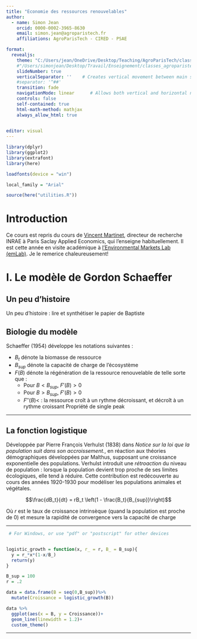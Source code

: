 ```yaml
---
title: "Economie des ressources renouvelables"
author:
  - name: Simon Jean
    orcid: 0000-0002-3965-8630
    email: simon.jean@agroparistech.fr
    affiliations: AgroParisTech - CIRED - PSAE

format: 
  revealjs:
    theme: "C:/Users/jean/OneDrive/Desktop/Teaching/AgroParisTech/classes_agroparistech/_extensions/grantmcdermott/clean/clean.scss"
    #"/Users/simonjean/Desktop/Travail/Enseignement/classes_agroparistech/_extensions/grantmcdermott/clean/clean.scss"
    slideNumber: true
    verticalSeparator: ''    # Creates vertical movement between main sections
    #separator: '^##'
    transition: fade
    navigationMode: linear      # Allows both vertical and horizontal navigation
    controls: false
    self-contained: true
    html-math-method: mathjax
    always_allow_html: true

    
editor: visual
---
```


```r
library(dplyr)
library(ggplot2)
library(extrafont)
library(here)

loadfonts(device = "win") 

local_family = "Arial"

source(here("utilities.R"))
```

# Introduction {#sec-intro}

Ce cours est repris du cours de [Vincent Martinet](https://sites.google.com/site/martinetvincent/home/teaching/eddee), directeur de recherche INRAE à Paris Saclay Applied Economics, qui l'enseigne habituellement. Il est cette année en visite académique à [l'Environmental Markets Lab (emLab)](https://emlab.ucsb.edu/). Je le remerice chaleureusement!

# I. Le modèle de Gordon Schaeffer {#sec-gordon}

## Un peu d'histoire

Un peu d'histoire : lire et synthétiser le papier de Baptiste

## Biologie du modèle

Schaeffer (1954) développe les notations suivantes :

-   $B_t$ dénote la biomasse de ressource
-   $B_{sup}$ dénote la capacité de charge de l'écosystème
-   $F(B)$ dénote la régénération de la ressource renouvelable de telle sorte que :
    -   Pour $B<B_{sup}$, $F'(B)>0$
    -   Pour $B>B_{sup}$, $F'(B)>0$
    -   $F''(B)<$ : la ressource croît à un rythme décroissant, et décroît à un rythme croissant Propriété de single peak

------------------------------------------------------------------------

::: callout-tip
## La fonction logistique

Développée par Pierre François Verhulst (1838) dans *Notice sur la loi que la population suit dans son accroissement.*, en réaction aux théories démographiques développées par Malthus, supposant une croissance exponentielle des populations. Verhulst introduit une *rétroaction* du niveau de population : lorsque la population devient trop proche de ses limites écologiques, elle tend à réduire. Cette contribution est redécouverte au cours des années 1920-1930 pour modéliser les populations animales et végétales.

$$\frac{dB_t}{dt} = rB_t \left(1 - \frac{B_t}{B_{sup}}\right)$$

Où $r$ est le taux de croissance intrinsèque (quand la population est proche de 0) et mesure la rapidité de convergence vers la capacité de charge
:::

------------------------------------------------------------------------

```r

 # For Windows, or use "pdf" or "postscript" for other devices


logistic_growth = function(x, r_ = r, B_ = B_sup){
  y = r_*x*(1-x/B_)
  return(y)
}

B_sup = 100
r = .2

data = data.frame(B = seq(0,B_sup))%>%
  mutate(Croissance = logistic_growth(B))

data %>%
  ggplot(aes(x = B, y = Croissance))+
  geom_line(linewidth = 1.2)+
  custom_theme()
```

------------------------------------------------------------------------
